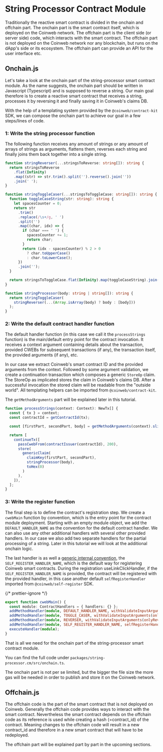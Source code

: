 # String Processor Contract Module

Traditionally the reactive smart contract is divided in the onchain and offchain
part. The onchain part is the smart contract itself, which is deployed on the
Coinweb network. The offchain part is the client side (or server side) code,
which interacts with the smart contract. The offchain part is not deployed on
the Coinweb network nor any blockchain, but runs on the dApp's side or its
ecosystem. The offchain part can provide an API for the user interface etc.

## Onchain.js

Let's take a look at the onchain part of the string-processor smart contract
module. As the name suggests, the onchain part should be written in Javascript
(Typescript) and is supposed to reverse a string. Our main goal therefore is to
create a reactive smart contract that receives a string, processes it by
reversing it and finally saving it in Coinweb's claims DB.

With the help of a templating system provided by the `@coinweb/contract-kit`
SDK, we can compose the onchain part to achieve our goal in a few steps/lines of
code.

### 1: Write the string processor function

The following function receives any amount of strings or any amount of arrays of
strings as arguments, flattens them, reverses each string and finally joins them
back together into a single string.

```ts
function stringReverser(...stringsToReverse: string[]): string {
  return stringsToReverse
    .flat(Infinity)
    .map((str) => str.trim().split('').reverse().join(''))
    .join(' ');
}

function stringToggleCaser(...stringsToToggleCase: string[]): string {
  function toggleCaseString(str: string): string {
    let spacesCounter = 0;
    return str
      .trim()
      .replace(/\s+/g, ' ')
      .split('')
      .map((char, idx) => {
        if (char === ' ') {
          spacesCounter += 1;
          return char;
        }
        return (idx - spacesCounter) % 2 > 0
          ? char.toUpperCase()
          : char.toLowerCase();
      })
      .join('');
  }

  return stringsToToggleCase.flat(Infinity).map(toggleCaseString).join(' ');
}

function stringProcessor(body: string | string[]): string {
  return stringToggleCaser(
    stringReverser(...(Array.isArray(body) ? body : [body]))
  );
}
```

### 2: Write the default contract handler function

The default handler function (in this case we call it the `processStrings`
function) is the main/default entry point for the contract invocation. It
receives a context argument containing details about the transaction, provided
CWEBs for subsequent transactions (if any), the transaction itself, the provided
arguments (if any), etc.

In our case we extract Coinweb's smart contract ID and the provided arguments
from the context. Followed by some argument validation, we create a continuation
transaction which composes a generic `StoreOp` claim. The StoreOp as implicated
stores the claim in Coinweb's claims DB. After a successful invocation the
stored claim will be readable from the "outside world". All templating helpers
can be imported from `@coinweb/contract-kit`.

The `getMethodArguments` part will be explained later in this tutorial.

```ts
function processStrings(context: Context): NewTx[] {
  const { tx } = context;
  const contractId = getContractId(tx);

  const [firstPart, secondPart, body] = getMethodArguments(context).slice(1);

  return [
    continueTx([
      passCwebFrom(contractIssuer(contractId), 200),
      store(
        genericClaim(
          claimKey(firstPart, secondPart),
          stringProcessor(body),
          toHex(0)
        )
      ),
    ]),
  ];
}
```

### 3: Write the register function

The final step is to define the contract's registration step. We create a
`cwebMain` function by convention, which is the entry point for the contract
module deployment. Starting with an empty module object, we add the
`DEFAULT_HANDLER_NAME` as the convention for the default contract handler. We
can also use any other additional handlers with several other provided handlers.
In our case we also add two separate handlers for the partial processing of a
string. Later in this tutorial we will look at the additional onchain logic.

The last handler is as well a
[generic internal convention](https://docs.coinweb.io/develop/reactive-smart-contracts/contract-registration/self-register),
the `SELF_REGISTER_HANDLER_NAME`, which is the default way for registering
Coinweb smart contracts. During the registration useLinkClickHandler, if the
`SELF_REGISTER_HANDLER_NAME` is provided, the contract will be registered with
the provided handler, in this case another default `selfRegisterHandler`
imported from `@coinweb/self-register` SDK.

{/* prettier-ignore */}
```ts
export function cwebMain() {
  const module: ContractHandlers = { handlers: {} };
  addMethodHandler(module, DEFAULT_HANDLER_NAME, withValidateInputArguments(processStrings));
  addMethodHandler(module, TOGGLE_CASER, withValidateInputArguments(onlyToggleCase));
  addMethodHandler(module, REVERSER, withValidateInputArguments(onlyReverse));
  addMethodHandler(module, SELF_REGISTER_HANDLER_NAME, selfRegisterHandler);
  executeHandler(module);
}
```

That is all we need for the onchain part of the string-processor smart contract
module.

You can find the full code under `packages/string-processor.cm/src/onchain.ts`.

The onchain part is not per se limited, but the bigger the file size the more
gas will be needed in order to publish and store it on the Coinweb network.

## Offchain.js

The offchain code is the part of the smart contract that is not deployed on
Coinweb. Generally the offchain code provides ways to interact with the smart
contract. Nevertheless the smart contract depends on the offchain code as its
reference is used while creating a hash (=contract_id) of the contract. Meaning
changes to the offchain code will result in a new contract_id and therefore in a
new smart contract that will have to be redeployed.

The offchain part will be explained part by part in the upcoming sections.
